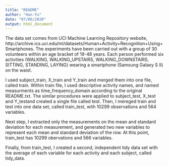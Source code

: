 ```yaml
---
title: "README"
author: "Han-Yu"
date: "07/06/2020"
output: html_document
---
```


The data set comes from UCI Machine Learning Repository website, http://archive.ics.uci.edu/ml/datasets/Human+Activity+Recognition+Using+Smartphones. 
The experiments have been carried out with a group of 30 volunteers within an age bracket of 19-48 years. 
Each person performed six activities (WALKING, WALKING_UPSTAIRS, WALKING_DOWNSTAIRS, SITTING, STANDING, LAYING) 
wearing a smartphone (Samsung Galaxy S II) on the waist.

I used subject_train, X_train and Y_train and merged them into one file, 
called train. Within train file, I used descriptive activity names, and named measurments 
as time_frequency_domain according to the original README.txt. The similar procedures were 
applied to subject_test, X_test and Y_testand created a single file called test. 
Then, I mereged train and test into one data set, called train_test, with 10299 observations and 564 variables. 

Next step, I extracted only the measurements on the mean and standard deviation 
for each measurement, and generated two new variables to represent each mean and 
standard deviation of the row. At this point, train_test has 10299 obervations and 566 variables.

Finally, from train_test, I created a second, independent tidy data set with 
the average of each variable for each activity and each subject, called tidy_data. 
